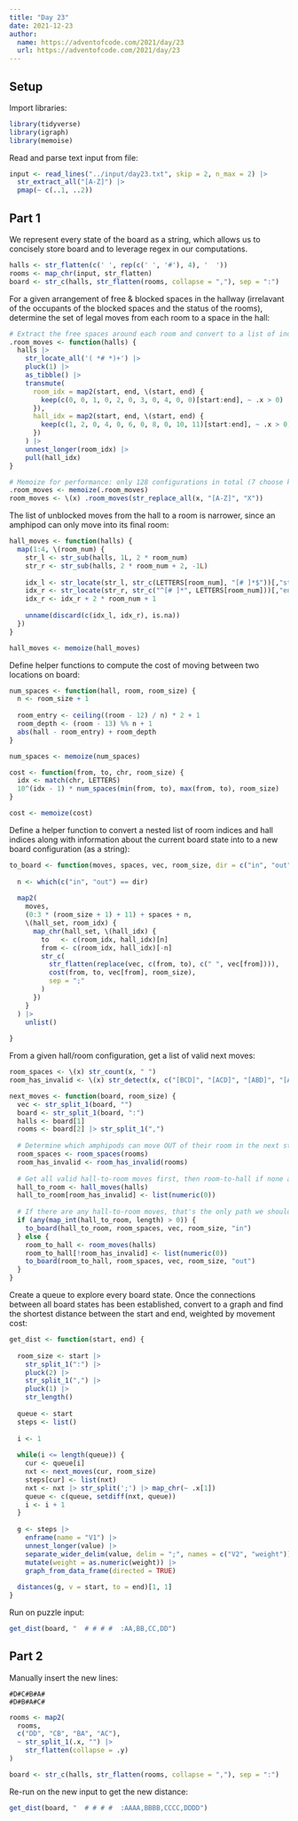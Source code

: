 ```yaml
---
title: "Day 23"
date: 2021-12-23
author:
  name: https://adventofcode.com/2021/day/23
  url: https://adventofcode.com/2021/day/23
---
```


## Setup

Import libraries:

```r

library(tidyverse)
library(igraph)
library(memoise)

```

Read and parse text input from file:

```r

input <- read_lines("../input/day23.txt", skip = 2, n_max = 2) |> 
  str_extract_all("[A-Z]") |> 
  pmap(~ c(..1, ..2))

```

## Part 1

We represent every state of the board as a string, which allows us to concisely store board and to leverage regex in our computations.

```r

halls <- str_flatten(c(' ', rep(c(' ', '#'), 4), '  '))
rooms <- map_chr(input, str_flatten)
board <- str_c(halls, str_flatten(rooms, collapse = ","), sep = ":")

```

For a given arrangement of free & blocked spaces in the hallway (irrelavant of the occupants of the blocked spaces and the status of the rooms), determine the set of legal moves from each room to a space in the hall:

```r

# Extract the free spaces around each room and convert to a list of indices:
.room_moves <- function(halls) {
  halls |> 
    str_locate_all('( *# *)+') |> 
    pluck(1) |> 
    as_tibble() |> 
    transmute(
      room_idx = map2(start, end, \(start, end) {
        keep(c(0, 0, 1, 0, 2, 0, 3, 0, 4, 0, 0)[start:end], ~ .x > 0)
      }),
      hall_idx = map2(start, end, \(start, end) {
        keep(c(1, 2, 0, 4, 0, 6, 0, 8, 0, 10, 11)[start:end], ~ .x > 0)
      })
    ) |> 
    unnest_longer(room_idx) |> 
    pull(hall_idx)
}

# Memoize for performance: only 128 configurations in total (7 choose k)
.room_moves <- memoize(.room_moves)
room_moves <- \(x) .room_moves(str_replace_all(x, "[A-Z]", "X"))

```

The list of unblocked moves from the hall to a room is narrower, since an amphipod can only move into its final room:

```r

hall_moves <- function(halls) {
  map(1:4, \(room_num) {
    str_l <- str_sub(halls, 1L, 2 * room_num)
    str_r <- str_sub(halls, 2 * room_num + 2, -1L)
    
    idx_l <- str_locate(str_l, str_c(LETTERS[room_num], "[# ]*$"))[,"start"]
    idx_r <- str_locate(str_r, str_c("^[# ]*", LETTERS[room_num]))[,"end"]
    idx_r <- idx_r + 2 * room_num + 1
    
    unname(discard(c(idx_l, idx_r), is.na))
  })
}

hall_moves <- memoize(hall_moves)

```

Define helper functions to compute the cost of moving between two locations on board:

```r

num_spaces <- function(hall, room, room_size) {
  n <- room_size + 1
  
  room_entry <- ceiling((room - 12) / n) * 2 + 1
  room_depth <- (room - 13) %% n + 1
  abs(hall - room_entry) + room_depth
}

num_spaces <- memoize(num_spaces)

cost <- function(from, to, chr, room_size) {
  idx <- match(chr, LETTERS) 
  10^(idx - 1) * num_spaces(min(from, to), max(from, to), room_size)
}

cost <- memoize(cost)

```

Define a helper function to convert a nested list of room indices and hall indices along with information about the current board state into to a new board configuration (as a string):

```r

to_board <- function(moves, spaces, vec, room_size, dir = c("in", "out")) {
  
  n <- which(c("in", "out") == dir)
  
  map2(
    moves,
    (0:3 * (room_size + 1) + 11) + spaces + n,
    \(hall_set, room_idx) {
      map_chr(hall_set, \(hall_idx) {
        to   <- c(room_idx, hall_idx)[n]
        from <- c(room_idx, hall_idx)[-n]
        str_c(
          str_flatten(replace(vec, c(from, to), c(" ", vec[from]))),
          cost(from, to, vec[from], room_size),
          sep = ";"
        )
      })
    }
  ) |> 
    unlist()
  
}

```

From a given hall/room configuration, get a list of valid next moves:

```r

room_spaces <- \(x) str_count(x, " ")
room_has_invalid <- \(x) str_detect(x, c("[BCD]", "[ACD]", "[ABD]", "[ABC]"))

next_moves <- function(board, room_size) {
  vec <- str_split_1(board, "")
  board <- str_split_1(board, ":")
  halls <- board[1]
  rooms <- board[2] |> str_split_1(",")
  
  # Determine which amphipods can move OUT of their room in the next step:
  room_spaces <- room_spaces(rooms)
  room_has_invalid <- room_has_invalid(rooms)
  
  # Get all valid hall-to-room moves first, then room-to-hall if none available.
  hall_to_room <- hall_moves(halls)
  hall_to_room[room_has_invalid] <- list(numeric(0))
  
  # If there are any hall-to-room moves, that's the only path we should take.
  if (any(map_int(hall_to_room, length) > 0)) {
    to_board(hall_to_room, room_spaces, vec, room_size, "in")
  } else {
    room_to_hall <- room_moves(halls)
    room_to_hall[!room_has_invalid] <- list(numeric(0))
    to_board(room_to_hall, room_spaces, vec, room_size, "out")
  }
}

```

Create a queue to explore every board state. Once the connections between all board states has been established, convert to a graph and find the shortest distance between the start and end, weighted by movement cost:

```r

get_dist <- function(start, end) {
  
  room_size <- start |> 
    str_split_1(":") |> 
    pluck(2) |> 
    str_split_1(",") |> 
    pluck(1) |> 
    str_length()
  
  queue <- start
  steps <- list()
  
  i <- 1
  
  while(i <= length(queue)) {
    cur <- queue[i]
    nxt <- next_moves(cur, room_size)
    steps[cur] <- list(nxt)
    nxt <- nxt |> str_split(';') |> map_chr(~ .x[1])
    queue <- c(queue, setdiff(nxt, queue))
    i <- i + 1
  }
  
  g <- steps |>
    enframe(name = "V1") |> 
    unnest_longer(value) |> 
    separate_wider_delim(value, delim = ";", names = c("V2", "weight")) |> 
    mutate(weight = as.numeric(weight)) |> 
    graph_from_data_frame(directed = TRUE)
  
  distances(g, v = start, to = end)[1, 1]
}

```

Run on puzzle input:

```r

get_dist(board, "  # # # #  :AA,BB,CC,DD")

```

## Part 2

Manually insert the new lines:

```
#D#C#B#A#
#D#B#A#C#
```

```r

rooms <- map2(
  rooms,
  c("DD", "CB", "BA", "AC"),
  ~ str_split_1(.x, "") |> 
    str_flatten(collapse = .y)
)

board <- str_c(halls, str_flatten(rooms, collapse = ","), sep = ":")

```

Re-run on the new input to get the new distance:

```r

get_dist(board, "  # # # #  :AAAA,BBBB,CCCC,DDDD")

```
